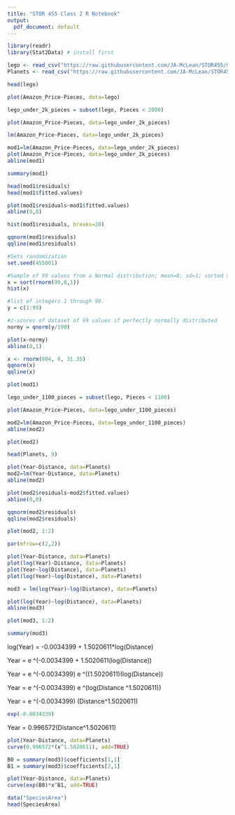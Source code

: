 ---
title: "STOR 455 Class 2 R Notebook"
output:
  pdf_document: default
---

```{r warning = FALSE, message=FALSE}
library(readr)
library(Stat2Data) # install first

lego <- read_csv("https://raw.githubusercontent.com/JA-McLean/STOR455/master/data/lego.csv")
Planets <- read_csv("https://raw.githubusercontent.com/JA-McLean/STOR455/master/data//Planets.csv")

head(lego)
```

```{r}
plot(Amazon_Price~Pieces, data=lego)
```

```{r}
lego_under_2k_pieces = subset(lego, Pieces < 2000)
```

```{r}
plot(Amazon_Price~Pieces, data=lego_under_2k_pieces)
```

```{r}
lm(Amazon_Price~Pieces, data=lego_under_2k_pieces)
```

```{r}
mod1=lm(Amazon_Price~Pieces, data=lego_under_2k_pieces)
plot(Amazon_Price~Pieces, data=lego_under_2k_pieces)
abline(mod1)
```

```{r}
summary(mod1)

head(mod1$residuals)
head(mod1$fitted.values)

plot(mod1$residuals~mod1$fitted.values)
abline(0,0)
```

```{r}
hist(mod1$residuals, breaks=20)
```

```{r}
qqnorm(mod1$residuals)
qqline(mod1$residuals)
```

```{r}
#Sets randomization
set.seed(455001)

#Sample of 99 values from a Normal distribution; mean=0; sd=1; sorted ascending
x = sort(rnorm(99,0,1))
hist(x)

#list of integers 1 through 99.
y = c(1:99)

#z-scores of dataset of 99 values if perfectly normally distributed
normy = qnorm(y/100)

plot(x~normy)
abline(0,1)
```

```{r}
x <- rnorm(804, 0, 31.35)
qqnorm(x)
qqline(x)
```

```{r}
plot(mod1)
```

```{r}
lego_under_1100_pieces = subset(lego, Pieces < 1100)

plot(Amazon_Price~Pieces, data=lego_under_1100_pieces)

mod2=lm(Amazon_Price~Pieces, data=lego_under_1100_pieces)
abline(mod2)

plot(mod2)
```

```{r}
head(Planets, 9)

plot(Year~Distance, data=Planets)
mod2=lm(Year~Distance, data=Planets)
abline(mod2)
```

```{r}
plot(mod2$residuals~mod2$fitted.values)
abline(0,0)

qqnorm(mod2$residuals)
qqline(mod2$residuals)
```

```{r}
plot(mod2, 1:2)
```

```{r}
par(mfrow=c(2,2))

plot(Year~Distance, data=Planets)
plot(log(Year)~Distance, data=Planets)
plot(Year~log(Distance), data=Planets)
plot(log(Year)~log(Distance), data=Planets)
```


```{r}
mod3 = lm(log(Year)~log(Distance), data=Planets)

plot(log(Year)~log(Distance), data=Planets)
abline(mod3)

plot(mod3, 1:2)
```

```{r}
summary(mod3)
```

log(Year) =  -0.0034399 + 1.5020611*log(Distance)

Year = e ^(-0.0034399 + 1.5020611(log(Distance))

Year = e ^(-0.0034399) e ^((1.5020611)(log(Distance))

Year = e ^(-0.0034399) e ^(log(Distance ^1.5020611))

Year = e ^(-0.0034399) (Distance^1.5020611)


```{r}
exp(-0.0034339)
```

Year = 0.996572(Distance^1.5020611)

```{r}
plot(Year~Distance, data=Planets)
curve(0.996572*(x^1.5020611), add=TRUE)
```

```{r}
B0 = summary(mod3)$coefficients[1,1]
B1 = summary(mod3)$coefficients[2,1]

plot(Year~Distance, data=Planets)
curve(exp(B0)*x^B1, add=TRUE)
```

```{r}
data("SpeciesArea")
head(SpeciesArea)
```
